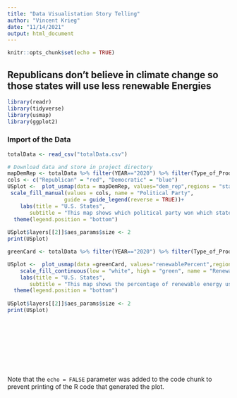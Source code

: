 ```yaml
---
title: "Data Visualistation Story Telling"
author: "Vincent Krieg"
date: "11/14/2021"
output: html_document
---
```


```r
knitr::opts_chunk$set(echo = TRUE)
```

## Republicans don't believe in climate change so those states will use less renewable Energies


```r
library(readr)
library(tidyverse)
library(usmap)
library(ggplot2)
```

### Import of the Data ###

```r
totalData <- read_csv("totalData.csv")
```
```r
# Download data and store in project directory
mapDemRep <- totalData %>% filter(YEAR=="2020") %>% filter(Type_of_Producer=='Total Electric Power Industry') %>% mutate(dem_rep=if_else(dem_percent>rep_percent,"Democratic","Republican"))
cols <- c("Republican" = "red", "Democratic" = "blue")
USplot <-  plot_usmap(data = mapDemRep, values="dem_rep",regions = "states",labels = TRUE) + 
 scale_fill_manual(values = cols, name = "Political Party", 
                  guide = guide_legend(reverse = TRUE))+
    labs(title = "U.S. States",
       subtitle = "This map shows which political party won which state in the 2020 U.S. presidential elections") +
  theme(legend.position = "bottom")
  
USplot$layers[[2]]$aes_params$size <- 2
print(USplot)


```
```r
greenCard <- totalData %>% filter(YEAR=="2020") %>% filter(Type_of_Producer=='Total Electric Power Industry')  %>% mutate(renewableTotal=HydroElectric+Wind+wood+biomass+Geothermal+Solar) %>% mutate(renewablePercent= (renewableTotal/Total)*100)

USplot <-  plot_usmap(data =greenCard, values="renewablePercent",regions = "states",labels = TRUE) + 
    scale_fill_continuous(low = "white", high = "green", name = "Renewable Energy in %", label = scales::comma)+
    labs(title = "U.S. States",
       subtitle = "This map shows the percentage of renewable energy used by state (2020)") +
  theme(legend.position = "bottom")
  
USplot$layers[[2]]$aes_params$size <- 2
print(USplot)




```
```r


```
```r


```
```r


```
```r


```
```r


```
```r


```
```r


```









Note that the `echo = FALSE` parameter was added to the code chunk to prevent printing of the R code that generated the plot.
